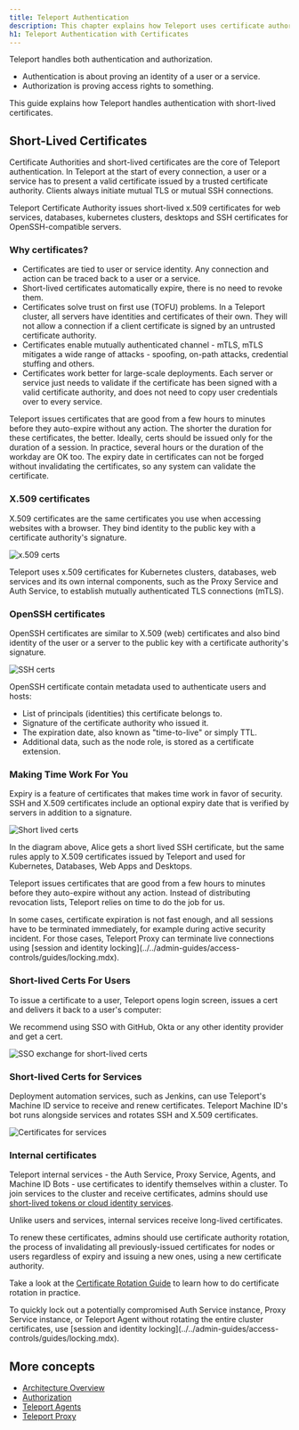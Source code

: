```yaml
---
title: Teleport Authentication
description: This chapter explains how Teleport uses certificate authorities to authenticate users and services.
h1: Teleport Authentication with Certificates
---
```


Teleport handles both authentication and authorization.

- Authentication is about proving an identity of a user or a service.
- Authorization is proving access rights to something.

This guide explains how Teleport handles authentication with short-lived
certificates.

## Short-Lived Certificates

Certificate Authorities and short-lived certificates are the core of Teleport authentication.
In Teleport at the start of every connection, a user or a service has to present a valid certificate issued by
a trusted certificate authority. Clients always initiate mutual TLS or mutual SSH connections.

Teleport Certificate Authority issues short-lived x.509 certificates for web services, databases, kubernetes clusters,
desktops and SSH certificates for OpenSSH-compatible servers.

### Why certificates?

- Certificates are tied to user or service identity. Any connection and action can be traced back to a user
or a service.
- Short-lived certificates automatically expire, there is no need to revoke them.
- Certificates solve trust on first use (TOFU) problems. In a Teleport cluster, all servers have
identities and certificates of their own. They will not allow a connection if a client certificate is signed by an
untrusted certificate authority.
- Certificates enable mutually authenticated channel - mTLS, mTLS mitigates a wide range of attacks - spoofing, on-path attacks, credential stuffing and others.
- Certificates work better for large-scale deployments. Each server or service just needs to validate
if the certificate has been signed with a valid certificate authority, and does not need to copy user
credentials over to every service.

<Admonition type="tip">
Teleport issues certificates that are good from a few hours to minutes before they auto-expire without any action.
The shorter the duration for these certificates, the better.
Ideally, certs should be issued only for the duration of a session.
In practice, several hours or the duration of the workday are OK too.
The expiry date in certificates can not be forged
without invalidating the certificates, so any system can validate the certificate.
</Admonition>

### X.509 certificates

X.509 certificates are the same certificates you use when accessing websites with a browser. They bind
identity to the public key with a certificate authority's signature.

![x.509 certs](../../../img/architecture/x509-cert@2x.svg)

Teleport uses x.509 certificates for Kubernetes clusters, databases, web
services and its own internal components, such as the Proxy Service and Auth
Service, to establish mutually authenticated TLS connections (mTLS).

### OpenSSH certificates

OpenSSH certificates are similar to X.509 (web) certificates and also bind identity of the user or a server
to the public key with a certificate authority's signature.

![SSH certs](../../../img/architecture/ssh-cert@2x.svg)

OpenSSH certificate contain metadata used to authenticate users and hosts:

- List of principals (identities) this certificate belongs to.
- Signature of the certificate authority who issued it.
- The expiration date, also known as "time-to-live" or simply TTL.
- Additional data, such as the node role, is stored as a certificate extension.

### Making Time Work For You

Expiry is a feature of certificates that makes time work in favor of security.
SSH and X.509 certificates include an optional expiry date that is verified by
servers in addition to a signature.

![Short lived certs](../../../img/architecture/ssh-cert-short-lived@1.5x.svg)

In the diagram above, Alice gets a short lived SSH certificate, but the same rules apply to
X.509 certificates issued by Teleport and used for Kubernetes, Databases, Web Apps and Desktops.

Teleport issues certificates that are good from a few hours to minutes before they auto-expire without any action.
Instead of distributing revocation lists, Teleport relies on time to do the job for us.

<Admonition type="tip">
In some cases, certificate expiration is not fast enough, and all sessions have to be terminated immediately,
for example during active security incident.
For those cases, Teleport Proxy can terminate live connections using [session and identity locking](../../admin-guides/access-controls/guides/locking.mdx).
</Admonition>

### Short-lived Certs For Users

To issue a certificate to a user, Teleport opens login screen, issues a cert and delivers it back to a user's computer:

We recommend using SSO with GitHub, Okta or any other identity provider and get a cert.

![SSO exchange for short-lived certs](../../../img/architecture/idp-sso-traits@1.5x.svg)

### Short-lived Certs for Services

Deployment automation services, such as Jenkins, can use Teleport's Machine ID
service to receive and renew certificates. Teleport Machine ID's bot runs alongside
services and rotates SSH and X.509 certificates.

![Certificates for services](../../../img/architecture/certs-machine-id@1.8x.svg)

### Internal certificates

Teleport internal services - the Auth Service, Proxy Service, Agents, and Machine ID Bots - use certificates to identify themselves
within a cluster. To join services to the cluster and receive certificates, admins should use
[short-lived tokens or cloud identity services](../../enroll-resources/agents/join-token.mdx).

Unlike users and services, internal services receive long-lived certificates.

To renew these certificates, admins should use certificate authority rotation, the process of invalidating all
previously-issued certificates for nodes or users regardless of expiry and issuing a new ones,
using a new certificate authority.

Take a look at the [Certificate Rotation Guide](../../admin-guides/management/operations/ca-rotation.mdx) to
learn how to do certificate rotation in practice.

<Admonition type="tip">
To quickly lock out a potentially compromised Auth Service instance, Proxy
Service instance, or Teleport Agent without rotating the entire cluster
certificates, use [session and identity
locking](../../admin-guides/access-controls/guides/locking.mdx).
</Admonition>

## More concepts

- [Architecture Overview](../../core-concepts.mdx)
- [Authorization](authorization.mdx)
- [Teleport Agents](agents.mdx)
- [Teleport Proxy](proxy.mdx)
